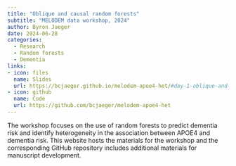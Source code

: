 ```yaml
---
title: "Oblique and causal random forests"
subtitle: "MELODEM data workshop, 2024"
author: Byron Jaeger
date: 2024-06-28
categories:
  - Research 
  - Random forests
  - Dementia
links:
- icon: files
  name: Slides
  url: https://bcjaeger.github.io/melodem-apoe4-het/#day-1-oblique-and-causal-random-forests
- icon: github
  name: Code
  url: https://github.com/bcjaeger/melodem-apoe4-het
---
```


The workshop focuses on the use of random forests to predict dementia risk and identify heterogeneity in the association between APOE4 and dementia risk. This website hosts the materials for the workshop and the corresponding GitHub repository includes additional materials for manuscript development.
